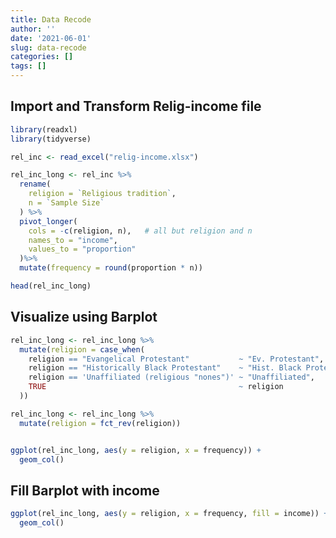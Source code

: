 ```yaml
---
title: Data Recode
author: ''
date: '2021-06-01'
slug: data-recode
categories: []
tags: []
---
```



## Import and Transform Relig-income file

```r
library(readxl)
library(tidyverse)

rel_inc <- read_excel("relig-income.xlsx")

rel_inc_long <- rel_inc %>%
  rename( 
    religion = `Religious tradition`, 
    n = `Sample Size` 
  ) %>%
  pivot_longer( 
    cols = -c(religion, n),   # all but religion and n 
    names_to = "income",  
    values_to = "proportion" 
  )%>%
  mutate(frequency = round(proportion * n))

head(rel_inc_long)

```

## Visualize using Barplot

```r




rel_inc_long <- rel_inc_long %>%
  mutate(religion = case_when(
    religion == "Evangelical Protestant"           ~ "Ev. Protestant",
    religion == "Historically Black Protestant"    ~ "Hist. Black Protestant",
    religion == 'Unaffiliated (religious "nones")' ~ "Unaffiliated",
    TRUE                                           ~ religion
  ))

rel_inc_long <- rel_inc_long %>%
  mutate(religion = fct_rev(religion))


ggplot(rel_inc_long, aes(y = religion, x = frequency)) +
  geom_col()


```

## Fill Barplot with income

```r
ggplot(rel_inc_long, aes(y = religion, x = frequency, fill = income)) +
  geom_col()
```

